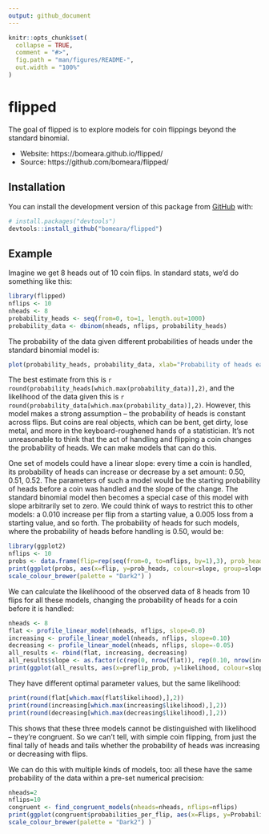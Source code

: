 ```yaml
---
output: github_document
---
```


<!-- README.md is generated from README.Rmd. Please edit that file -->

```r
knitr::opts_chunk$set(
  collapse = TRUE,
  comment = "#>",
  fig.path = "man/figures/README-",
  out.width = "100%"
)
```

# flipped

The goal of flipped is to explore models for coin flippings beyond the standard binomial. 

* Website: https://bomeara.github.io/flipped/
* Source: https://github.com/bomeara/flipped/

## Installation

You can install the development version of this package from [GitHub](https://github.com/) with:

``` r
# install.packages("devtools")
devtools::install_github("bomeara/flipped")
```
## Example

Imagine we get 8 heads out of 10 coin flips. In standard stats, we'd do something like this:  

```r
library(flipped)
nflips <- 10
nheads <- 8
probability_heads <- seq(from=0, to=1, length.out=1000)
probability_data <- dbinom(nheads, nflips, probability_heads)
```

The probability of the data given different probabilities of heads under the standard binomial model is:

```r
plot(probability_heads, probability_data, xlab="Probability of heads each flip", ylab="Probability of observed data", type="l", bty="n")
```

The best estimate from this is `r round(probability_heads[which.max(probability_data)],2)`, and the likelihood of the data given this is `r round(probability_data[which.max(probability_data)],2)`. However, this model makes a strong assumption -- the probability of heads is constant across flips. But coins are real objects, which can be bent, get dirty, lose metal, and more in the keyboard-roughened hands of a statistician. It's not unreasonable to think that the act of handling and flipping a coin changes the probability of heads. We can make models that can do this. 

One set of models could have a linear slope: every time a coin is handled, its probability of heads can increase or decrease by a set amount: 0.50, 0.51, 0.52. The parameters of such a model would be the starting probability of heads before a coin was handled and the slope of the change. The standard binomial model then becomes a special case of this model with slope arbitrarily set to zero. We could think of ways to restrict this to other models: a 0.010 increase per flip from a starting value, a 0.005 loss from a starting value, and so forth. The probability of heads for such models, where the probability of heads before handling is 0.50, would be:

```r
library(ggplot2)
nflips <- 10
probs <- data.frame(flip=rep(seq(from=0, to=nflips, by=1),3), prob_heads = c(0.5, prob_heads_linear(nflips, slope=0), 0.5, prob_heads_linear(nflips, slope=0.10), 0.5, prob_heads_linear(nflips, slope=-0.05)), slope=as.factor(c(rep(0, 1+nflips), rep(0.10, 1+nflips), rep(-0.05,1+nflips))))
print(ggplot(probs, aes(x=flip, y=prob_heads, colour=slope, group=slope)) + geom_line() + geom_point() + ylab("Probability of heads") + scale_x_continuous(name="Flip", breaks=seq(from=0, to=nflips, by=1)) + 
scale_colour_brewer(palette = "Dark2") )
```

We can calculate the likelihoood of the observed data of 8 heads from 10 flips for all these models, changing the probability of heads for a coin before it is handled:

```r
nheads <- 8
flat <- profile_linear_model(nheads, nflips, slope=0.0)
increasing <- profile_linear_model(nheads, nflips, slope=0.10)
decreasing <- profile_linear_model(nheads, nflips, slope=-0.05)
all_results <- rbind(flat, increasing, decreasing)
all_results$slope <- as.factor(c(rep(0, nrow(flat)), rep(0.10, nrow(increasing)), rep(-0.05, nrow(decreasing))))
print(ggplot(all_results, aes(x=preflip_prob, y=likelihood, colour=slope, group=slope)) + geom_line() + ylab("Probability of 8/10 heads") + xlab("Probability of heads before handling") + scale_colour_brewer(palette = "Dark2") )
```

They have different optimal parameter values, but the same likelihood:

```r
print(round(flat[which.max(flat$likelihood),],2))
print(round(increasing[which.max(increasing$likelihood),],2))
print(round(decreasing[which.max(decreasing$likelihood),],2))
```


This shows that these three models cannot be distinguished with likelihood -- they're congruent. So we can't tell, with simple coin flipping, from just the final tally of heads and tails whether the probability of heads was increasing or decreasing with flips. 

We can do this with multiple kinds of models, too: all these have the same probability of the data within a pre-set numerical precision:

```r
nheads=2
nflips=10
congruent <- find_congruent_models(nheads=nheads, nflips=nflips)
print(ggplot(congruent$probabilities_per_flip, aes(x=Flips, y=Probability_of_heads_this_flip, colour=Model, group=Model)) + geom_line() + geom_point() + ylab("Probability of heads") + scale_x_continuous(name="Flip", breaks=seq(from=0, to=nflips, by=1)) + 
scale_colour_brewer(palette = "Dark2") )
```
